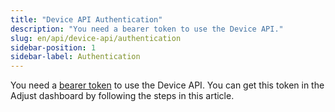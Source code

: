 ```yaml
---
title: "Device API Authentication"
description: "You need a bearer token to use the Device API."
slug: en/api/device-api/authentication
sidebar-position: 1
sidebar-label: Authentication
---
```


You need a [bearer token](https://developer.mozilla.org/en-US/docs/Web/HTTP/Authentication) to use the Device API. You can get this token in the Adjust dashboard by following the steps in this article.


<Authentication />
